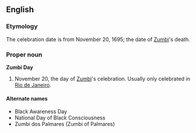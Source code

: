 ==English==
===Etymology===
The celebration date is from November 20, 1695; the date of [[Zumbi]]'s death.

===Proper noun===
'''Zumbi Day'''

# November 20, the day of [[Zumbi]]'s celebration. Usually only celebrated in [[Rio de Janeiro]].

====Alternate names====
*Black Awareness Day
*National Day of Black Consciousness
*Zumbi dos Palmares (Zumbi of Palmares)